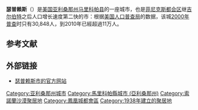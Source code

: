 {{Infobox Settlement
|name            = 瑟普赖斯
|official_name = Surprise
|seal_size                = 100px
|image_skyline            = City_Hall_-_Surprise,_AZ,_USA_2250094.jpg
|image_caption            = 市政廳
|image_map                = Maricopa_County_Incorporated_and_Planning_areas_Surprise_highlighted.svg
|mapsize                  = 250x250px
|map_caption              = 瑟普赖斯在亚利桑那州和马里科帕县的位置
|subdivision_type         = [[国家列表|国家]]
|subdivision_type1        = [[美国行政区划|州]]
|subdivision_type2        = [[亚利桑那州各县列表|县]]
|subdivision_name         = [[美国|美国]]
|subdivision_name1        = [[亚利桑那州|亚利桑那州]]
|subdivision_name2        = [[马里科帕县|马里科帕县]]
|area_total_km2           = 180.0
|area_total_sq_mi         = 69.5
|area_land_km2            = 179.9
|area_land_sq_mi          = 69.46
|area_water_km2           = 0.1
|area_water_sq_mi         = 0.04
|elevation_ft             = 1175
|elevation_m              = 358
|population_as_of         = [[2010年美國人口普查|2010]]
|population_est           = 126275
|pop_est_as_of            = 2014
|pop_est_footnotes        = <ref name="2014 Pop Estimate">{{cite web|title=Population Estimates|url=http://www.census.gov/popest/data/cities/totals/2014/SUB-EST2014-3.html|publisher=[[United_States_Census_Bureau|United States Census Bureau]]|accessdate=July 5, 2015|archive-url=https://web.archive.org/web/20150522132816/http://www.census.gov/popest/data/cities/totals/2014/SUB-EST2014-3.html|archive-date=2015-05-22|dead-url=yes}}</ref>
|population_footnotes     = <ref name ="FactFinder">{{cite web|title=American FactFinder|url=http://factfinder2.census.gov/faces/nav/jsf/pages/index.xhtml|publisher=[[United_States_Census_Bureau|United States Census Bureau]]|accessdate=2012-06-18|archive-date=2012-02-17|archive-url=https://www.webcitation.org/65WtHj6J5?url=http://factfinder2.census.gov/faces/nav/jsf/pages/index.xhtml|dead-url=no}}</ref>
|population_total         = 117517
|population_rank          = 全美第215
|population_metro         = 4,489,109（全美第12）
|population_density_km2   = auto
|population_density_sq_mi = auto
|timezone                 = MST（不设夏令时）
|utc_offset               = -7
|latd = 33 |latm = 38 |lats = 19 |latNS = N
|longd = 112 |longm = 21 |longs = 02 |longEW = W
|website                  = http://www.surpriseaz.com/
|area_code                = 623
|GNIS_id                  = 12009
|blank_name               = 郵編
|blank_info               = 04-71510
}}
'''瑟普赖斯'''（{{lang-en|Surprise}}）是[[美国|美国]][[亚利桑那州|亚利桑那州]][[马里科帕县|马里科帕县]]的一座城市，也是[[菲尼克斯都会区|菲尼克斯都会区]]继[[吉尔伯特_(亚利桑那州)|吉尔伯特]]之后人口增长速度第二快的市：根据[[美国人口普查局|美国人口普查局]]的数据，该城[[美国2000年人口普查|2000年普查]]时只有30,848人，到2010年已經超過11万人。

==参考文献==
{{reflist}}

==外部链接==
* [http://www.surpriseaz.com/ 瑟普赖斯市的官方网站] {{Wayback|url=http://www.surpriseaz.com/ |date=20100208145615 }}
{{Mapit-US-cityscale|33.638632|-112.350434}}
{{馬里科帕縣 (亞利桑那州)}}

{{DEFAULTSORT:Surprise, Arizona}}
[[Category:亚利桑那州城市|Category:亚利桑那州城市]]
[[Category:馬里科帕縣城市_(亞利桑那州)|Category:馬里科帕縣城市 (亞利桑那州)]]
[[Category:索諾蘭沙漠聚居地|Category:索諾蘭沙漠聚居地]]
[[Category:鳳凰城都會區|Category:鳳凰城都會區]]
[[Category:1938年建立的聚居地|Category:1938年建立的聚居地]]